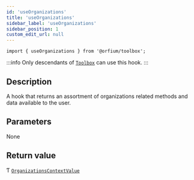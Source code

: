 ```yaml
---
id: 'useOrganizations'
title: 'useOrganizations'
sidebar_label: 'useOrganizations'
sidebar_position: 1
custom_edit_url: null
---
```



`import { useOrganizations } from '@orfium/toolbox';`

:::info
Only descendants of [`Toolbox`](../components/Toolbox) can use this hook.
:::

## Description

A hook that returns an assortment of organizations related methods and data available to the user.

## Parameters

None

## Return value

Ƭ [`OrganizationsContextValue`](../types/OrganizationsContextValue)

<Type />
